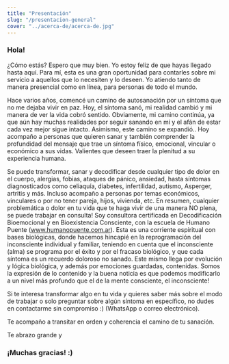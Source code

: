 ```yaml
---
title: "Presentación"
slug: "/presentacion-general"
cover: "../acerca-de/acerca-de.jpg"
---
```


### Hola!

¿Cómo estás? Espero que muy bien. Yo estoy feliz de que hayas llegado hasta aquí.
Para mí, esta es una gran oportunidad para contarles sobre mi servicio a aquellos que lo necesiten y lo deseen. Yo atiendo tanto de manera presencial como en línea, para personas de todo el mundo.

Hace varios años, comencé un camino de autosanación por un síntoma que no me dejaba vivir en paz. Hoy, el síntoma sanó, mi realidad cambió y mi manera de ver la vida cobró sentido. Obviamente, mi camino continúa, ya que aún hay muchas realidades por seguir sanando en mí y el afán de estar cada vez mejor sigue intacto. Asimismo, este camino se expandió..
Hoy acompaño a personas que quieren sanar y también comprender la profundidad del mensaje que trae un síntoma físico, emocional, vincular o económico a sus vidas. Valientes que deseen traer la plenitud a su experiencia humana.

Se puede transformar, sanar y decodificar desde cualquier tipo de dolor en el cuerpo, alergias, fobias, ataques de pánico, ansiedad, hasta síntomas diagnosticados como celiaquía, diabetes, infertilidad, autismo, Asperger, artritis y más. Incluso acompaño a personas por temas económicos, vinculares o por no tener pareja, hijos, vivienda, etc.
En resumen, cualquier problemática o dolor en tu vida que te haga vivir de una manera NO plena, se puede trabajar en consulta!
Soy consultora certificada en Decodificación Bioemocional y en Bioexistencia Consciente, con la escuela de Humano Puente (www.humanopuente.com.ar).
Esta es una corriente espiritual con bases biológicas, donde hacemos hincapié en la reprogramación del inconsciente individual y familiar, teniendo en cuenta que el inconsciente (alma) se programa por el éxito y por el fracaso biológico, y que cada síntoma es un recuerdo doloroso no sanado. Este mismo llega por evolución y lógica biológica, y además por emociones guardadas, contenidas.
Somos la expresión de lo contenido y la buena noticia es que podemos modificarlo a un nivel más profundo que el de la mente consciente, el inconsciente!

Si te interesa transformar algo en tu vida y quieres saber más sobre el modo de trabajar o solo preguntar sobre algún síntoma en específico, no dudes en contactarme sin compromiso :) (WhatsApp o correo electrónico).

Te acompaño a transitar en orden y coherencia el camino de tu sanación.

Te abrazo grande y

### ¡Muchas gracias! :)
